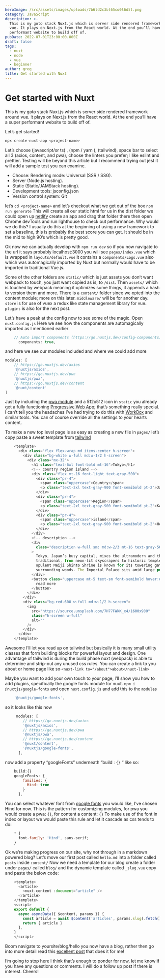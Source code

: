```yaml
---
heroImage: /src/assets/images/uploads/7b6ld2c3bl65co0l6d5t.png
category: JavaScript
description: >-
  This is my goto stack Nuxt.js which is server side rendered framework around
  vue. It plays on Next.js from the React world. At the end you’ll have a super
  performant website to build off of.
pubDate: 2022-07-01T23:00:00.000Z
draft: false
tags:
  - nuxt
  - node
  - vue
  - beginner
author: greg
title: Get started with Nuxt
---
```


# Get started with Nuxt

This is my goto stack Nuxt.js which is server side rendered framework around vue. It plays on Next.js from the React world. At the end you’ll have a super performant website to build off of.

Let’s get started!

```bash
npx create-nuxt-app <project-name>
```

Let’s choose (javascript/or ts) , (npm / yarn ), (tailwind), space bar to select all 3 (axios, content, and pwa), choose the linters you prefer; I like eslint and prettier. Testing will be beyond this article but I recommend trying out jest it will add a sample test you can examine.

- Choose: Rendering mode: Universal (SSR / SSG).
- Server (Node.js hosting).
- Static (Static/JAMStack hosting).
- Development tools: jsconfig.json
- Version control system: Git

let’s `cd <project-name>` and let’s checkout what we get out of the box `npm run generate`
This will create all our static html for us in the dist folder we could open up [netlify](https://app.netlify.com/) create an app and drag that folder there then open Chrome devTools and run lighthouse to check out performance. Why would we do this? I usually do this at the beginning of using a new framework to set a baseline, this is probably the best score you can get. It should be in the mid to high 90’s which is pretty good.

Ok now we can actually develop with `npm run dev` so if you now navigate to the url it says probably localhost:3000 you will see `pages/index.vue` which is wrapped in `layouts/default.vue` it contains a `components/Logo.vue` also which was automagically imported by Nuxt but normally would have to be imported in traditional Vue.js.

Some of the other folders are `static/` which is just assets you don’t want webpack to touch, you just want copied as is, to `/dist`. Then `assets/` which is touched by webpack meaning it optimizes some things, it appends a hash to version them and more. There is a `content/` folder since we opted into the content module; more on this later. `middleware/` will be for another day. `store` is for use of vuex a redux like state management library for vue. `plugins` is also for the next post.

Let’s have a peak at the config now to see some of the magic. Open `nuxt.config.js`
Here we see how the components are automagically imported as I mentioned earlier

```javascript
    // Auto import components (https://go.nuxtjs.dev/config-components)
      components: true,
```

and here we see our modules included and where we could add more

```js
modules: [
	// https://go.nuxtjs.dev/axios
	'@nuxtjs/axios',
	// https://go.nuxtjs.dev/pwa
	'@nuxtjs/pwa',
	// https://go.nuxtjs.dev/content
	'@nuxt/content'
]
```

Just by including the [pwa module](https://pwa.nuxtjs.org/) and a 512x512 icon in `static` you already get a fully functioning [Progressive Web App](https://web.dev/progressive-web-apps/); that’s something really special. I can’t tell you the headaches I’ve had trying to do this with [WorkBox](https://developers.google.com/web/tools/workbox) and similar tools. You can of course override all the settings to your hearts content.

To make a new top level page is as easy as creating a new file in `pages/` let’s copy paste a sweet template from [tailwind](https://tailwindcomponents.com/component/hero-component)

```javascript
    <template>
      <div class="flex flex-wrap md items-center h-screen">
        <div class="bg-white w-full md:w-1/2 h-screen">
          <div class="mx-32">
            <h1 class="text-6xl font-bold mt-16">Tokyo</h1>
            <!-- country region island -->
            <div class="flex mt-16 font-light text-gray-500">
              <div class="pr-4">
                <span class="uppercase">Country</span>
                <p class="text-2xl text-gray-900 font-semibold pt-2">Japan</p>
              </div>
              <div class="pr-4">
                <span class="uppercase">Region</span>
                <p class="text-2xl text-gray-900 font-semibold pt-2">Kanto</p>
              </div>
              <div class="pr-4">
                <span class="uppercase">island</span>
                <p class="text-2xl text-gray-900 font-semibold pt-2">Honshu</p>
              </div>
            </div>
            <!-- description -->
            <div
              class="description w-full sm: md:w-2/3 mt-16 text-gray-500 text-sm"
            >
              Tokyo, Japan’s busy capital, mixes the ultramodern and the
              traditional, from neon-lit skyscrapers to historic temples. The
              opulent Meiji Shinto Shrine is known for its towering gate and
              surrounding woods. The Imperial Palace sits amid large public gardens
            </div>
            <button class="uppercase mt-5 text-sm font-semibold hover:underline">
              read more
            </button>
          </div>
        </div>
        <div class="bg-red-600 w-full md:w-1/2 h-screen">
          <img
            src="https://source.unsplash.com/7H77FWkK_x4/1600x900"
            class="h-screen w-full"
            alt=""
          />
        </div>
      </div>
    </template>
```

Awesome I’ll let you read up on tailwind but basically it is many small utility classes that form building blocks for powerful layout and design. One advantage of tailwind is during the build phase nuxt (webpack) is able to determine and strip-out any unused css rules. You can create a link to you about or home page like so `<nuxt-link to="/about">about</nuxt-link>`

Maybe you want to add your own touch to your page, I’ll show you how to add plugins, specifically the google fonts module for nuxt. `npm i @nuxtjs/google-fonts`
and open `nuxt.config.js` and add this to the `modules`

```javascript
    '@nuxtjs/google-fonts',
```

so it looks like this now

```js
     modules: [
        // https://go.nuxtjs.dev/axios
        '@nuxtjs/axios',
        // https://go.nuxtjs.dev/pwa
        '@nuxtjs/pwa',
        // https://go.nuxtjs.dev/content
        '@nuxt/content',
        '@nuxtjs/google-fonts',
      ],
```

now add a property “googleFonts” underneath “build : `{}` “ like so:

```javascript
    build:{}
    googleFonts: {
        families: {
          Hind: true
        }
      },
```

You can select whatever font from [google fonts](https://fonts.google.com/) you would like, I’ve chosen Hind for now. This is the pattern for customizing modules, for pwa you would create a pwa: `{}`, for content a content: `{}`
To make use of the font in index or layout we would paste this rule and let it cascade as css tends to do:

```javascript
    * {
      font-family: 'Hind', sans-serif;
    }
```

Ok we’re making progress on our site, why not through in a markdown powered blog? Let’s move our first post called `hello.md` into a folder called `posts` inside `content/` Now we need a template for our blog create a folder under `pages/` called `blog/` and the dynamic template called `_slug.vue` copy and paste the below code:

```javascript
    <template>
      <article>
        <nuxt-content :document="article" />
      </article>
    </template>
    <script>
    export default {
      async asyncData({ $content, params }) {
        const article = await $content('articles', params.slug).fetch()
        return { article }
      },
    }
    </script>
```

Boom navigate to yoursite/blog/hello you now have a blog, rather then go into more detail read this [excellent post](https://nuxtjs.org/blog/creating-blog-with-nuxt-content) that does it for me!

I’m going to stop here I think that’s enough to ponder for now, let me know if you have any questions or comments. I will do a follow up post if there is interest. Cheers!
